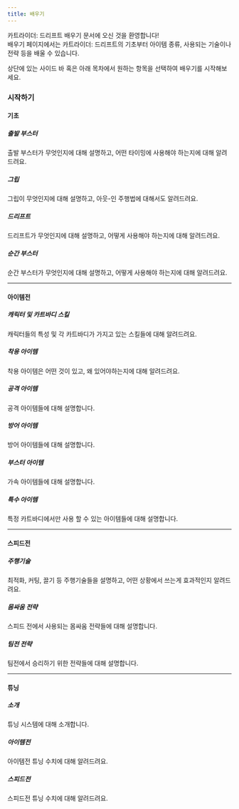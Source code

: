 ```yaml
---
title: 배우기
---
```


카트라이더: 드리프트 배우기 문서에 오신 것을 환영합니다! <br/>
배우기 페이지에서는 카트라이더: 드리프트의 기초부터 아이템 종류, 사용되는 기술이나 전략 등을 배울 수 있습니다.

상단에 있는 사이드 바 혹은 아래 목차에서 원하는 항목을 선택하여 배우기를 시작해보세요.



### 시작하기

#### 기초

##### <Link href="/docs/learn/basic/startbooster" type="component">출발 부스터</Link>
출발 부스터가 무엇인지에 대해 설명하고, 어떤 타이밍에 사용해야 하는지에 대해 알려드려요.

##### <Link href="/docs/learn/basic/grip" type="component">그립</Link>
그립이 무엇인지에 대해 설명하고, 아웃-인 주행법에 대해서도 알려드려요.

##### <Link href="/docs/learn/basic/drift" type="component">드리프트</Link>
드리프트가 무엇인지에 대해 설명하고, 어떻게 사용해야 하는지에 대해 알려드려요.

##### <Link href="/docs/learn/basic/combo" type="component">순간 부스터</Link>
순간 부스터가 무엇인지에 대해 설명하고, 어떻게 사용해야 하는지에 대해 알려드려요.

---

#### 아이템전

##### <Link href="/docs/learn/item/character/dao" type="component">캐릭터 및 카트바디 스킬</Link>
캐릭터들의 특성 및 각 카트바디가 가지고 있는 스킬들에 대해 알려드려요.

##### <Link href="/docs/learn/item/wear/balloon" type="component">착용 아이템</Link>
착용 아이템은 어떤 것이 있고, 왜 있어야하는지에 대해 알려드려요.

##### <Link href="/docs/learn/item/attack/banana" type="component">공격 아이템</Link>
공격 아이템들에 대해 설명합니다.

##### <Link href="/docs/learn/item/defence/electromagnetic" type="component">방어 아이템</Link>
방어 아이템들에 대해 설명합니다.

##### <Link href="/docs/learn/item/acceleration/booster" type="component">부스터 아이템</Link>
가속 아이템들에 대해 설명합니다.

##### <Link href="/docs/learn/item/special/sirenplus" type="component">특수 아이템</Link>
특정 카트바디에서만 사용 할 수 있는 아이템들에 대해 설명합니다.

---

#### 스피드전

##### <Link href="/docs/learn/speed/tech/optimize" type="component">주행기술</Link>
최적화, 커팅, 끌기 등 주행기술들을 설명하고, 어떤 상황에서 쓰는게 효과적인지 알려드려요.

##### <Link href="/docs/learn/speed/struggle/defence" type="component">몸싸움 전략</Link>
스피드 전에서 사용되는 몸싸움 전략들에 대해 설명합니다.

##### <Link href="/docs/learn/speed/team/distance" type="component">팀전 전략</Link>
팀전에서 승리하기 위한 전략들에 대해 설명합니다.

---

#### 튜닝

##### <Link href="/docs/learn/tuning/intro" type="component">소개</Link>
튜닝 시스템에 대해 소개합니다.

##### <Link href="/docs/learn/tuning/item" type="component">아이템전</Link>
아이템전 튜닝 수치에 대해 알려드려요.

##### <Link href="/docs/learn/tuning/speed" type="component">스피드전</Link>
스피드전 튜닝 수치에 대해 알려드려요.